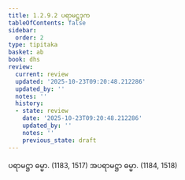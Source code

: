 ```yaml
---
title: 1.2.9.2 ပရာမဋ္ဌဒုက
tableOfContents: false
sidebar:
  order: 2
type: tipitaka
basket: ab
book: dhs
review:
  current: review
  updated: '2025-10-23T09:20:48.212286'
  updated_by: ''
  notes: ''
  history:
  - state: review
    date: '2025-10-23T09:20:48.212286'
    updated_by: ''
    notes: ''
    previous_state: draft
---
```



<ReviewStatus review={frontmatter.review} showDetails={true} />

<HypothesisAnnotation frontmatter={frontmatter} />

<DynamicBreadcrumb />

<Division number="73" book="dhs" e="ch" v="29" p="11">

<Paragraph number="177" book="dhs">
ပရာမဋ္ဌာ ဓမ္မာ. (<Emphasis>1183, 1517</Emphasis>)
</Paragraph>

<Paragraph number="178" book="dhs">
အပရာမဋ္ဌာ ဓမ္မာ. (<Emphasis>1184, 1518</Emphasis>)
</Paragraph>
</Division>